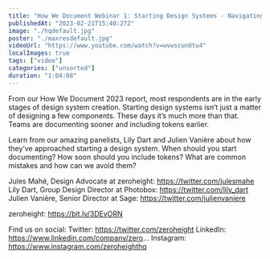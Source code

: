 ```yaml
---
title: "How We Document Webinar 1: Starting Design Systems - Navigating the beginning"
publishedAt: "2023-02-21T15:40:27Z"
image: "./hqdefault.jpg"
poster: "./maxresdefault.jpg"
videoUrl: "https://www.youtube.com/watch?v=wvwscunUtu4"
localImages: true
tags: ["video"]
categories: ["unsorted"]
duration: "1:04:08"
---
```

From our How We Document 2023 report, most respondents are in the early stages of design system creation. Starting design systems isn’t just a matter of designing a few components. These days it’s much more than that. Teams are documenting sooner and including tokens earlier. 

Learn from our amazing panelists, Lily Dart and Julien Vanière about how they’ve approached starting a design system. When should you start documenting? How soon should you include tokens? What are common mistakes and how can we avoid them?

Jules Mahé, Design Advocate at zeroheight: https://twitter.com/julesmahe
Lily Dart, Group Design Director at Photobox: https://twitter.com/lily_dart
Julien Vanière, Senior Director at Sage: https://twitter.com/julienvaniere

zeroheight: https://bit.ly/3DEvORN

Find us on social:
Twitter: https://twitter.com/zeroheight
LinkedIn: https://www.linkedin.com/company/zero...
Instagram: https://www.instagram.com/zeroheighthq
